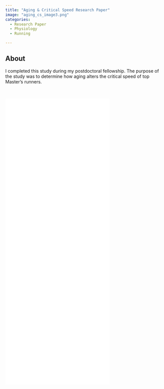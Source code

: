 ```yaml
---
title: "Aging & Critical Speed Research Paper"
image: "aging_cs_image3.png"
categories:
  - Research Paper
  - Physiology
  - Running

---
```


## About

I completed this study during my postdoctoral fellowship. The purpose of the study was to determine how aging alters the critical speed of top Master’s runners.

<br>

![](aging_cs.pdf){fig-align="center" width="65%" height="900px"}
